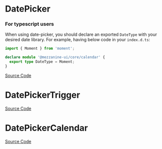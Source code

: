 
<Meta title="Data Entry/DatePicker/Doc" />

# DatePicker

<Description of={DatePicker} />

### For typescript users

When using date-picker, you should declare an exported `DateType` with your desired date library.
For example, having below code in your `index.d.ts`:

```ts
import { Moment } from 'moment';

declare module '@mezzanine-ui/core/calendar' {
  export type DateType = Moment;
}
```

[Source Code](https://github.com/Mezzanine-UI/mezzanine/blob/main/packages/react/src/DatePicker/DatePicker.tsx)

<ArgsTable of={DatePicker} />

# DatePickerTrigger

<Description of={DatePickerTrigger} />

[Source Code](https://github.com/Mezzanine-UI/mezzanine/blob/main/packages/react/src/DatePicker/DatePickerTrigger.tsx)

<ArgsTable of={DatePickerTrigger} />

# DatePickerCalendar

<Description of={DatePickerCalendar} />

[Source Code](https://github.com/Mezzanine-UI/mezzanine/blob/main/packages/react/src/DatePicker/DatePickerCalendar.tsx)

<ArgsTable of={DatePickerCalendar} />
